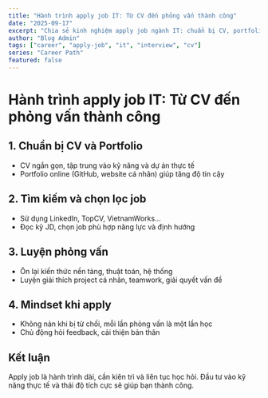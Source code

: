 ```yaml
---
title: "Hành trình apply job IT: Từ CV đến phỏng vấn thành công"
date: "2025-09-17"
excerpt: "Chia sẻ kinh nghiệm apply job ngành IT: chuẩn bị CV, portfolio, luyện phỏng vấn, mindset và những bài học thực tế."
author: "Blog Admin"
tags: ["career", "apply-job", "it", "interview", "cv"]
series: "Career Path"
featured: false
---
```


# Hành trình apply job IT: Từ CV đến phỏng vấn thành công

## 1. Chuẩn bị CV và Portfolio
- CV ngắn gọn, tập trung vào kỹ năng và dự án thực tế
- Portfolio online (GitHub, website cá nhân) giúp tăng độ tin cậy

## 2. Tìm kiếm và chọn lọc job
- Sử dụng LinkedIn, TopCV, VietnamWorks...
- Đọc kỹ JD, chọn job phù hợp năng lực và định hướng

## 3. Luyện phỏng vấn
- Ôn lại kiến thức nền tảng, thuật toán, hệ thống
- Luyện giải thích project cá nhân, teamwork, giải quyết vấn đề

## 4. Mindset khi apply
- Không nản khi bị từ chối, mỗi lần phỏng vấn là một lần học
- Chủ động hỏi feedback, cải thiện bản thân

## Kết luận

Apply job là hành trình dài, cần kiên trì và liên tục học hỏi. Đầu tư vào kỹ năng thực tế và thái độ tích cực sẽ giúp bạn thành công.